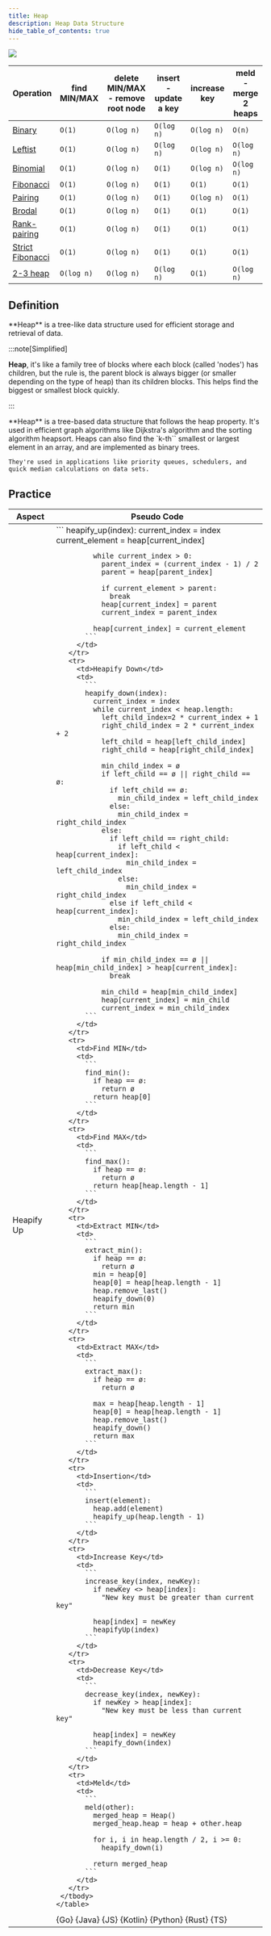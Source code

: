 ```yaml
---
title: Heap
description: Heap Data Structure
hide_table_of_contents: true
---
```





![](./assets/heap/heap.svg)

<table>
  <thead>
    <tr>
      <th>Operation</th>
      <th>find MIN/MAX</th>
      <th>delete MIN/MAX - remove root node</th>
      <th>insert - update a key</th>
      <th>increase key</th>
      <th>meld - merge 2 heaps</th>
    </tr>
  </thead>
  <tbody>
    <tr>
      <td>
        <a
          href="https://en.wikipedia.org/wiki/Binary_heap"
          target="_blank"
          rel="noopener noreferrer"
        >
          Binary
        </a>
      </td>
      <td>
        <code className="excellent">O(1)</code>
      </td>
      <td>
        <code className="good">O(log n)</code>
      </td>
      <td>
        <code className="good">O(log n)</code>
      </td>
      <td>
        <code className="good">O(log n)</code>
      </td>
      <td>
        <code className="fair">O(n)</code>
      </td>
    </tr>
    <tr>
      <td>
        <a
          href="https://en.wikipedia.org/wiki/Leftist_tree"
          target="_blank"
          rel="noopener noreferrer"
        >
          Leftist
        </a>
      </td>
      <td>
        <code className="excellent">O(1)</code>
      </td>
      <td>
        <code className="good">O(log n)</code>
      </td>
      <td>
        <code className="good">O(log n)</code>
      </td>
      <td>
        <code className="good">O(log n)</code>
      </td>
      <td>
        <code className="good">O(log n)</code>
      </td>
    </tr>
    <tr>
      <td>
        <a
          href="https://en.wikipedia.org/wiki/Binomial_heap"
          target="_blank"
          rel="noopener noreferrer"
        >
          Binomial
        </a>
      </td>
      <td>
        <code className="excellent">O(1)</code>
      </td>
      <td>
        <code className="good">O(log n)</code>
      </td>
      <td>
        <code className="excellent">O(1)</code>
      </td>
      <td>
        <code className="good">O(log n)</code>
      </td>
      <td>
        <code className="good">O(log n)</code>
      </td>
    </tr>
    <tr>
      <td>
        <a
          href="https://en.wikipedia.org/wiki/Fibonacci_heap"
          target="_blank"
          rel="noopener noreferrer"
        >
          Fibonacci
        </a>
      </td>
      <td>
        <code className="excellent">O(1)</code>
      </td>
      <td>
        <code className="good">O(log n)</code>
      </td>
      <td>
        <code className="excellent">O(1)</code>
      </td>
      <td>
        <code className="excellent">O(1)</code>
      </td>
      <td>
        <code className="excellent">O(1)</code>
      </td>
    </tr>
    <tr>
      <td>
        <a
          href="https://en.wikipedia.org/wiki/Pairing_heap"
          target="_blank"
          rel="noopener noreferrer"
        >
          Pairing
        </a>
      </td>
      <td>
        <code className="excellent">O(1)</code>
      </td>
      <td>
        <code className="good">O(log n)</code>
      </td>
      <td>
        <code className="excellent">O(1)</code>
      </td>
      <td>
        <code className="good">O(log n)</code>
      </td>
      <td>
        <code className="excellent">O(1)</code>
      </td>
    </tr>
    <tr>
      <td>
        <a
          href="https://en.wikipedia.org/wiki/Brodal_queue"
          target="_blank"
          rel="noopener noreferrer"
        >
          Brodal
        </a>
      </td>
      <td>
        <code className="excellent">O(1)</code>
      </td>
      <td>
        <code className="good">O(log n)</code>
      </td>
      <td>
        <code className="excellent">O(1)</code>
      </td>
      <td>
        <code className="excellent">O(1)</code>
      </td>
      <td>
        <code className="excellent">O(1)</code>
      </td>
    </tr>
    <tr>
      <td>
        <a
          href="https://en.wikipedia.org/wiki/Rank-pairing_heap"
          target="_blank"
          rel="noopener noreferrer"
        >
          Rank-pairing
        </a>
      </td>
      <td>
        <code className="excellent">O(1)</code>
      </td>
      <td>
        <code className="good">O(log n)</code>
      </td>
      <td>
        <code className="excellent">O(1)</code>
      </td>
      <td>
        <code className="excellent">O(1)</code>
      </td>
      <td>
        <code className="excellent">O(1)</code>
      </td>
    </tr>
    <tr>
      <td>
        <a
          href="https://en.wikipedia.org/wiki/Fibonacci_heap"
          target="_blank"
          rel="noopener noreferrer"
        >
          Strict Fibonacci
        </a>
      </td>
      <td>
        <code className="excellent">O(1)</code>
      </td>
      <td>
        <code className="good">O(log n)</code>
      </td>
      <td>
        <code className="excellent">O(1)</code>
      </td>
      <td>
        <code className="excellent">O(1)</code>
      </td>
      <td>
        <code className="excellent">O(1)</code>
      </td>
    </tr>
    <tr>
      <td>
        <a
          href="https://en.wikipedia.org/wiki/2%E2%80%933_heap"
          target="_blank"
          rel="noopener noreferrer"
        >
          2-3 heap
        </a>
      </td>
      <td>
        <code className="good">O(log n)</code>
      </td>
      <td>
        <code className="good">O(log n)</code>
      </td>
      <td>
        <code className="good">O(log n)</code>
      </td>
      <td>
        <code className="excellent">O(1)</code>
      </td>
      <td>
        <code className="good">O(log n)</code>
      </td>
    </tr>
  </tbody>
</table>

## Definition

<Tabs>
  <TabItem value="short" label="Short">
    **Heap** is a tree-like data structure used for efficient storage and retrieval of data.

  :::note[Simplified]

  **Heap**, it's like a family tree of blocks where each block (called 'nodes') has children, but the rule is, the parent block is always bigger (or smaller depending on the type of heap) than its
  children blocks. This helps find the biggest or smallest block quickly.

  :::

  </TabItem>
  <TabItem value="detailed" label="Detailed">
    **Heap** is a tree-based data structure that follows the heap property. It's used in efficient graph algorithms like Dijkstra's algorithm and the sorting algorithm heapsort. Heaps can also find
    the `k-th`` smallest or largest element in an array, and are implemented as binary trees.

    They're used in applications like priority queues, schedulers, and quick median calculations on data sets.

  </TabItem>
</Tabs>

## Practice

<Tabs>
  <TabItem value="practice" label="Practice">
    <table>
      <thead>
      <tr>
        <th>Aspect</th>
        <th>Pseudo Code</th>
      </tr>
      </thead>
     <tbody>
       <tr>
         <td>Heapify Up</td>
         <td>
           ```
           heapify_up(index):
             current_index = index
             current_element = heap[current_index]

             while current_index > 0:
               parent_index = (current_index - 1) / 2
               parent = heap[parent_index]

               if current_element > parent:
                 break
               heap[current_index] = parent
               current_index = parent_index

             heap[current_index] = current_element
           ```
         </td>
       </tr>
       <tr>
         <td>Heapify Down</td>
         <td>
           ```
           heapify_down(index):
             current_index = index
             while current_index < heap.length:
               left_child_index=2 * current_index + 1
               right_child_index = 2 * current_index + 2
               left_child = heap[left_child_index]
               right_child = heap[right_child_index]

               min_child_index = ø
               if left_child == ø || right_child == ø:
                 if left_child == ø:
                   min_child_index = left_child_index
                 else:
                   min_child_index = right_child_index
               else:
                 if left_child == right_child:
                   if left_child < heap[current_index]:
                     min_child_index = left_child_index
                   else:
                     min_child_index = right_child_index
                 else if left_child < heap[current_index]:
                   min_child_index = left_child_index
                 else:
                   min_child_index = right_child_index

               if min_child_index == ø || heap[min_child_index] > heap[current_index]:
                 break

               min_child = heap[min_child_index]
               heap[current_index] = min_child
               current_index = min_child_index
           ```
         </td>
       </tr>
       <tr>
         <td>Find MIN</td>
         <td>
           ```
           find_min():
             if heap == ø:
               return ø
             return heap[0]
           ```
         </td>
       </tr>
       <tr>
         <td>Find MAX</td>
         <td>
           ```
           find_max():
             if heap == ø:
               return ø
             return heap[heap.length - 1]
           ```
         </td>
       </tr>
       <tr>
         <td>Extract MIN</td>
         <td>
           ```
           extract_min():
             if heap == ø:
               return ø
             min = heap[0]
             heap[0] = heap[heap.length - 1]
             heap.remove_last()
             heapify_down(0)
             return min
           ```
         </td>
       </tr>
       <tr>
         <td>Extract MAX</td>
         <td>
           ```
           extract_max():
             if heap == ø:
               return ø

             max = heap[heap.length - 1]
             heap[0] = heap[heap.length - 1]
             heap.remove_last()
             heapify_down()
             return max
           ```
         </td>
       </tr>
       <tr>
         <td>Insertion</td>
         <td>
           ```
           insert(element):
             heap.add(element)
             heapify_up(heap.length - 1)
           ```
         </td>
       </tr>
       <tr>
         <td>Increase Key</td>
         <td>
           ```
           increase_key(index, newKey):
             if newKey <> heap[index]:
               "New key must be greater than current key"

             heap[index] = newKey
             heapifyUp(index)
           ```
         </td>
       </tr>
       <tr>
         <td>Decrease Key</td>
         <td>
           ```
           decrease_key(index, newKey):
             if newKey > heap[index]:
               "New key must be less than current key"

             heap[index] = newKey
             heapify_down(index)
           ```
         </td>
       </tr>
       <tr>
         <td>Meld</td>
         <td>
           ```
           meld(other):
             merged_heap = Heap()
             merged_heap.heap = heap + other.heap

             for i, i in heap.length / 2, i >= 0:
               heapify_down(i)

             return merged_heap
           ```
         </td>
       </tr>
     </tbody>
    </table>

  </TabItem>
  <TabItem value="solution" label="Solution">
    <Tabs queryString="code">
      <TabItem value="go" label="" attributes={{title: "Go Lang", className: "code_lang go m"}}><CodeBlock language="go">{Go}</CodeBlock></TabItem>
      <TabItem value="java" label="" attributes={{title: "Java", className: "code_lang java m"}}><CodeBlock language="java">{Java}</CodeBlock></TabItem>
      <TabItem value="js" label="" attributes={{title: "JavaScript", className: "code_lang js m"}}><CodeBlock language="js">{JS}</CodeBlock></TabItem>
      <TabItem value="kotlin" label="" attributes={{title: "Kotlin", className: "code_lang kotlin m"}}><CodeBlock language="kotlin">{Kotlin}</CodeBlock></TabItem>
      <TabItem value="python" label="" attributes={{title: "Python", className: "code_lang python m"}}><CodeBlock language="python">{Python}</CodeBlock></TabItem>
      <TabItem value="rust" label="" attributes={{title: "Rust", className: "code_lang rust m"}}><CodeBlock language="rust">{Rust}</CodeBlock></TabItem>
      <TabItem value="ts" label="" attributes={{title: "TypeScript", className: "code_lang ts m"}}><CodeBlock language="ts">{TS}</CodeBlock></TabItem>
    </Tabs>
  </TabItem>
</Tabs>
